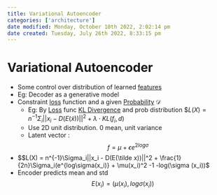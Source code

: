 ```yaml
---
title: Variational Autoencoder
categories: ['architecture']
date modified: Monday, October 10th 2022, 2:02:14 pm
date created: Tuesday, July 26th 2022, 8:33:15 pm
---
```


# Variational Autoencoder
- Some control over distribution of learned [features](Features.qmd)
- Eg: Decoder as a generative model
- Constraint [loss](loss.qmd) function and a given [Probability](Probability.qmd) $\mathcal{D}$
	- Eg: By [Loss](loss.qmd) func [KL Divergence](KL%20Divergence.qmd) and prob distribution $$L(X) = n^{-1}\Sigma_i||x_i - D(E(\tilde x))||^2 + \lambda \cdot KL(f_i, d)$
	- Use 2D unit distribution. 0 mean, unit variance
	- Latent vector : $$f=\mu + \epsilon e^{2log\sigma}$$
- $$L(X) = n^{-1}\Sigma_i||x_i - D(E(\tilde x))||^2 + \frac{1}{2n}\Sigma_i(e^{log\sigma(x_i)} + \mu(x_i)^2 -1 -log(\sigma (x_i))$
- Encoder predicts mean and std $$E(x_i) = (\mu(x_i) , log \sigma(x_i))$$



